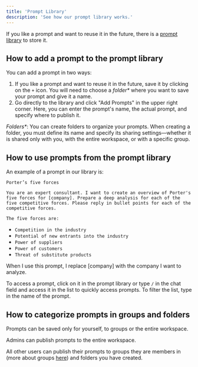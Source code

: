 ```yaml
---
title: 'Prompt Library'
description: 'See how our prompt library works.'
---
```


If you like a prompt and want to reuse it in the future, there is a [prompt library](https://platform.langdock.com/prompt-library) to store it.

## How to add a prompt to the prompt library
You can add a prompt in two ways:

 1. If you like a prompt and want to reuse it in the future, save it by clicking on the `+` icon. You will need to choose a _folder*_ where you want to save your prompt and give it a name.
2. Go directly to the library and click "Add Prompts" in the upper right corner. Here, you can enter the prompt's name, the actual prompt, and specify where to publish it.

_Folders*_: You can create folders to organize your prompts. When creating a folder, you must define its name and specify its sharing settings—whether it is shared only with you, with the entire workspace, or with a specific group.

## How to use prompts from the prompt library
An example of a prompt in our library is:


`Porter’s five forces`

`You are an expert consultant. I want to create an overview of Porter's five forces for [company]. Prepare a deep analysis for each of the five competitive forces. Please reply in bullet points for each of the competitive forces.`<br />

`The five forces are:`<br />
- `Competition in the industry`<br />
- `Potential of new entrants into the industry`<br />
- `Power of suppliers`<br />
- `Power of customers`<br />
- `Threat of substitute products`

When I use this prompt, I replace [company] with the company I want to analyze.

To access a prompt, click on it in the prompt library or type `/` in the chat field and access it in the list to quickly access prompts. To filter the list, type in the name of the prompt.

## How to categorize prompts in groups and folders
Prompts can be saved only for yourself, to groups or the entire workspace.

Admins can publish prompts to the entire workspace.

All other users can publish their prompts to groups they are members in (more about groups [here](/product/groups)) and folders you have created.

